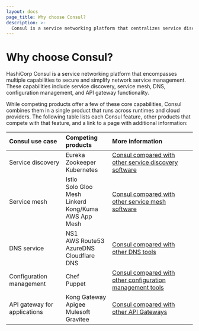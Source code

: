 ```yaml
---
layout: docs
page_title: Why choose Consul?
description: >-
  Consul is a service networking platform that centralizes service discovery, enables zero trust networking with service mesh, automates network infrastructure, and controls access to mesh services with the Consul API Gateway. Compare Consul with other software that provide similar capabilities with one or more of the core use cases.
---
```


# Why choose Consul?

HashiCorp Consul is a service networking platform that encompasses multiple capabilities to secure and simplify network service management. These capabilities include service discovery, service mesh, DNS, configuration management, and API gateway functionality.

While competing products offer a few of these core capabilities, Consul combines them in a single product that runs across runtimes and cloud providers. The following table lists each Consul feature, other products that compete with that feature, and a link to a page with additional information:

| Consul use case              | Competing products                                                      | More information                                                                                     |
| :--------------------------- | :---------------------------------------------------------------------- | :--------------------------------------------------------------------------------------------------- |
| Service discovery            | Eureka<br />Zookeeper<br />Kubernetes                                   | [Consul compared with other service discovery software](/consul/docs/use-case/service-discovery)     |
| Service mesh                 | Istio<br />Solo Gloo Mesh<br />Linkerd<br />Kong/Kuma<br />AWS App Mesh | [Consul compared with other service mesh software](/consul/docs/use-case/service-mesh)               |
| DNS service                  | NS1<br />AWS Route53<br />AzureDNS<br />Cloudflare DNS                  | [Consul compared with other DNS tools](/consul/docs/use-case/dns)                                    |
| Configuration management     | Chef<br />Puppet                                                        | [Consul compared with other configuration management tools](/consul/docs/use-case/config-management) |
| API gateway for applications | Kong Gateway<br />Apigee<br />Mulesoft<br />Gravitee                    | [Consul compared with other API Gateways](/consul/docs/use-case/api-gateway)                         |